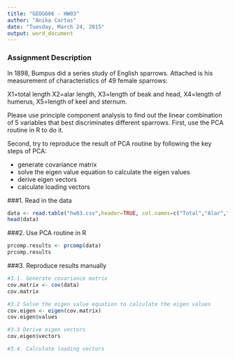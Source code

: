 ```yaml
---
title: "GEOG606 - HW03"
author: "Anika Cartas"
date: "Tuesday, March 24, 2015"
output: word_document
---
```


### Assignment Description

In 1898, Bumpus did a series study of English sparrows. Attached is his measurement of characteristics of 49 female sparrows:
  
  X1=total length
  X2=alar length,
  X3=length of beak and head,
  X4=length of humerus,
  X5=length of keel and sternum.

Please use principle component analysis to find out the linear combination of 5 variables that best discriminates different sparrows. First, use the PCA routine in R to do it. 

Second, try to reproduce the result of PCA routine by following the key steps of PCA:
  
  - generate covariance matrix
  - solve the eigen value equation to calculate the eigen values
  - derive eigen vectors
  - calculate loading vectors

###1. Read in the data

```r
data <- read.table("hw03.csv",header=TRUE, col.names=c("Total","Alar","Beak.Head","Humerus","Keel.Sternum"))
head(data)
```

###2. Use PCA routine in R

```r
prcomp.results <- prcomp(data)
prcomp.results

```

###3. Reproduce results manually


```r
#3.1. Generate covariance matrix
cov.matrix <- cov(data)
cov.matrix

#3.2 Solve the eigen value equation to calculate the eigen values
cov.eigen <- eigen(cov.matrix)
cov.eigen$values

#3.3 Derive eigen vectors
cov.eigen$vectors

#3.4. Calculate loading vectors

```

